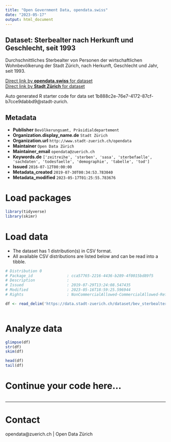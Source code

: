 ```yaml
---
title: "Open Government Data, opendata.swiss"
date: "2023-05-17"
output: html_document
---
```


## Dataset: Sterbealter nach Herkunft und Geschlecht, seit 1993


Durchschnittliches Sterbealter von Personen der wirtschaftlichen Wohnbevölkerung der Stadt Zürich, nach Herkunft, Geschlecht und Jahr, seit 1993.


[Direct link by **opendata.swiss** for dataset](https://opendata.swiss/de/dataset/sterbealter-nach-herkunft-und-geschlecht-seit-19932)<br>
[Direct link by **Stadt Zürich** for dataset](https://data.stadt-zuerich.ch/dataset/bev_sterbealter_herkunft_geschlecht_od4202)

Auto generated R starter code for data set 1b888c2e-76e7-4172-87cf-b7cce9dabbd9@stadt-zurich.

## Metadata

- **Publisher** `Bevölkerungsamt, Präsidialdepartement`
- **Organization.display_name.de** `Stadt Zürich`
- **Organization.url** `http://www.stadt-zuerich.ch/opendata`
- **Maintainer** `Open Data Zürich`
- **Maintainer_email** `opendata@zuerich.ch`
- **Keywords.de** `['zeitreihe', 'sterben', 'sasa', 'sterbefaelle', 'sachdaten', 'todesfaelle', 'demographie', 'tabelle', 'tod']`
- **Issued** `2016-07-12T00:00:00`
- **Metadata_created** `2019-07-30T00:34:53.783040`
- **Metadata_modified** `2023-05-17T01:25:55.783676`


# Load packages

```r

library(tidyverse)
library(skimr)

```

# Load data

-   The dataset has 1 distribution(s) in CSV format.
-   All available CSV distributions are listed below and can be read into a tibble.

```r

# Distribution 0
# Package_id               : cca57765-2216-4436-b289-4f0015bd89f5
# Description              : 
# Issued                   : 2019-07-29T13:24:08.547435
# Modified                 : 2023-05-16T18:59:25.596944
# Rights                   : NonCommercialAllowed-CommercialAllowed-ReferenceNotRequired

df <- read_delim('https://data.stadt-zuerich.ch/dataset/bev_sterbealter_herkunft_geschlecht_od4202/download/BEV420OD4202.csv')



```

# Analyze data

```r

glimpse(df)
str(df)
skim(df)

head(df)
tail(df)

```

# Continue your code here...

```r

```

------------------------------------------------------------------------

# Contact

opendata@zuerich.ch | Open Data Zürich
